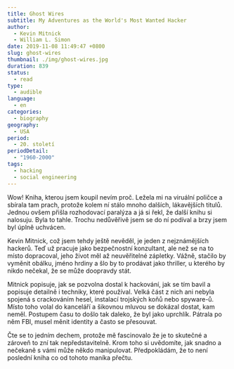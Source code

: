 ```yaml
---
title: Ghost Wires
subtitle: My Adventures as the World's Most Wanted Hacker
author:
  - Kevin Mitnick
  - William L. Simon
date: 2019-11-08 11:49:47 +0800
slug: ghost-wires
thumbnail: ./img/ghost-wires.jpg
duration: 839
status:
  - read
type:
  - audible
language:
  - en
categories:
  - biography
geography:
  - USA
period:
  - 20. století
periodDetail:
  - "1960-2000"
tags:
  - hacking
  - social engineering
---
```


Wow! Kniha, kterou jsem koupil nevím proč. Ležela mi na viruální poličce a sbírala tam prach, protože kolem ní stálo mnoho dalších, lákavějších titulů. Jednou ovšem přišla rozhodovací paralýza a já si řekl, že další knihu si nalosuju. Byla to tahle. Trochu nedůvěřivě jsem se do ní podíval a brzy jsem byl úplně uchvácen.

Kevin Mitnick, což jsem tehdy ještě nevěděl, je jeden z nejznámějších hackerů. Teď už pracuje jako bezpečnostní konzultant, ale než se na to místo dopracoval, jeho život měl až neuvěřitelné zápletky. Vážně, stačilo by vyměnit obálku, jméno hrdiny a šlo by to prodávat jako thriller, u kterého by nikdo nečekal, že se může doopravdy stát.

Mitnick popisuje, jak se pozvolna dostal k hackování, jak se tím bavil a popisuje detailně i techniky, které používal. Velká část z nich ani nebyla spojená s crackováním hesel, instalací trojských koňů nebo spyware-ů. Místo toho volal do kanceláří a šikovnou mluvou se dokázal dostat, kam neměl. Postupem času to došlo tak daleko, že byl jako uprchlík. Pátrala po něm FBI, musel měnit identity a často se přesouvat.

Čte se to jedním dechem, protože mě fascinovalo že je to skutečné a zároveň to zní tak nepředstavitelně. Krom toho si uvědomíte, jak snadno a nečekaně s vámi může někdo manipulovat. Předpokládám, že to není poslední kniha co od tohoto maníka přečtu.
